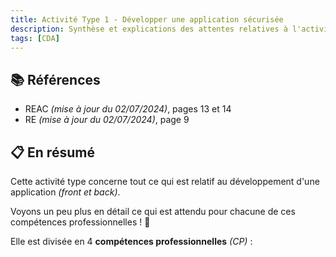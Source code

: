 ```yaml
---
title: Activité Type 1 - Développer une application sécurisée
description: Synthèse et explications des attentes relatives à l'activité type 1 du titre professionnel Concepteur Développeur d'Applications (CDA-01281m04).
tags: [CDA]
---
```



## 📚 Références

- REAC _(mise à jour du 02/07/2024)_, pages 13 et 14
- RE _(mise à jour du 02/07/2024)_, page 9

## 📋 En résumé

Cette activité type concerne tout ce qui est relatif au développement d'une application _(front et back)_.

Voyons un peu plus en détail ce qui est attendu pour chacune de ces compétences professionnelles ! 🚀

Elle est divisée en 4 **compétences professionnelles** _(CP)_ :

<QuickLinks>
  <QuickLinks.QuickLink
    title="CP 1"
    href="at1/cp1"
    description="Installer et configurer son environnement de travail en fonction du projet"
    icon="presets"
  />
  <QuickLinks.QuickLink
    title="CP 2"
    href="at1/cp2"
    description="Développer des interfaces utilisateur"
    icon="presets"
  />
  <QuickLinks.QuickLink
    title="CP 3"
    href="at1/cp3"
    description="Développer des composants métier"
    icon="presets"
  />
  <QuickLinks.QuickLink
    title="CP 4"
    href="at1/cp4"
    description="Contribuer à la gestion d’un projet informatique"
    icon="presets"
  />
</QuickLinks>

